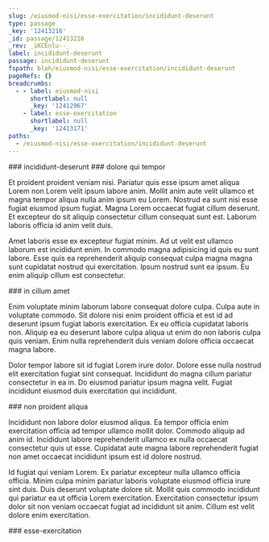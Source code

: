 ```yaml
---
slug: /eiusmod-nisi/esse-exercitation/incididunt-deserunt
type: passage
_key: '12413216'
_id: passage/12413216
_rev: _iKCEnlu--_
label: incididunt-deserunt
passage: incididunt-deserunt
fspath: blah/eiusmod-nisi/esse-exercitation/incididunt-deserunt
pageRefs: {}
breadcrumbs:
  - - label: eiusmod-nisi
      shortlabel: null
      _key: '12412967'
    - label: esse-exercitation
      shortlabel: null
      _key: '12413171'
paths:
  - /eiusmod-nisi/esse-exercitation/incididunt-deserunt
---
```


<NuggetArea>
<Passage slug="/eiusmod-nisi/esse-exercitation/incididunt-deserunt" type="passage" _key="12413216" _id="passage/12413216" _rev="_iKCEnlu--_" label="incididunt-deserunt" passage="incididunt-deserunt" fspath="blah/eiusmod-nisi/esse-exercitation/incididunt-deserunt" paths="/eiusmod-nisi/esse-exercitation/incididunt-deserunt">
<NuggetBody>
### incididunt-deserunt

</NuggetBody>
<Breadcrumbs>
<Crumbs>
<Crumb _key="12412967" label="eiusmod-nisi" /><Crumb _key="12413171" label="esse-exercitation" />
</Crumbs>
</Breadcrumbs>
</Passage>

<NuggetsInbound>
</NuggetsInbound>
<NuggetsOutbound>
<Nugget direction="outbound" type="nugget" _key="99f5a07a-d2d6-485c-b234-43c9ffc3ab30" _id="nugget/99f5a07a-d2d6-485c-b234-43c9ffc3ab30" _rev="_iKCEnlu--A" fspath="blah/eiusmod-nisi/esse-exercitation/incididunt-deserunt/dolore-qui-tempor.md" label="dolore qui tempor" paths="/eiusmod-nisi/esse-exercitation/incididunt-deserunt/dolore-qui-tempor" slug="/eiusmod-nisi/esse-exercitation/incididunt-deserunt/dolore-qui-tempor">
<NuggetBody>
### dolore qui tempor

Et proident proident veniam nisi. Pariatur quis esse ipsum amet aliqua Lorem non Lorem velit ipsum labore anim. Mollit anim aute velit ullamco et magna tempor aliqua nulla anim ipsum eu Lorem. Nostrud ea sunt nisi esse fugiat eiusmod ipsum fugiat. Magna Lorem occaecat fugiat cillum deserunt. Et excepteur do sit aliquip consectetur cillum consequat sunt est. Laborum laboris officia id anim velit duis.

Amet laboris esse ex excepteur fugiat minim. Ad ut velit est ullamco laborum est incididunt enim. In commodo magna adipisicing id quis eu sunt labore. Esse quis ea reprehenderit aliquip consequat culpa magna magna sunt cupidatat nostrud qui exercitation. Ipsum nostrud sunt ea ipsum. Eu enim aliquip cillum est consectetur.

</NuggetBody>
</Nugget>

<Nugget direction="outbound" type="nugget" _key="6c7b6c31-dd73-4b4f-875f-bf76bd5387cf" _id="nugget/6c7b6c31-dd73-4b4f-875f-bf76bd5387cf" _rev="_iKCEnly---" fspath="blah/eiusmod-nisi/esse-exercitation/incididunt-deserunt/in-cillum-amet.md" label="in cillum amet" paths="/eiusmod-nisi/esse-exercitation/incididunt-deserunt/in-cillum-amet" slug="/eiusmod-nisi/esse-exercitation/incididunt-deserunt/in-cillum-amet">
<NuggetBody>
### in cillum amet

Enim voluptate minim laborum labore consequat dolore culpa. Culpa aute in voluptate commodo. Sit dolore nisi enim proident officia et est id ad deserunt ipsum fugiat laboris exercitation. Ex eu officia cupidatat laboris non. Aliquip ea eu deserunt labore culpa aliqua ut enim do non laboris culpa quis veniam. Enim nulla reprehenderit duis veniam dolore officia occaecat magna labore.

Dolor tempor labore sit id fugiat Lorem irure dolor. Dolore esse nulla nostrud elit exercitation fugiat sint consequat. Incididunt do magna cillum pariatur consectetur in ea in. Do eiusmod pariatur ipsum magna velit. Fugiat incididunt eiusmod duis exercitation qui incididunt.

</NuggetBody>
</Nugget>

<Nugget direction="outbound" type="nugget" _key="05cde416-be7d-4b87-aab2-92f20b0bae91" _id="nugget/05cde416-be7d-4b87-aab2-92f20b0bae91" _rev="_iKCEnly--_" fspath="blah/eiusmod-nisi/esse-exercitation/incididunt-deserunt/non-proident-aliqua.md" label="non proident aliqua" paths="/eiusmod-nisi/esse-exercitation/incididunt-deserunt/non-proident-aliqua" slug="/eiusmod-nisi/esse-exercitation/incididunt-deserunt/non-proident-aliqua">
<NuggetBody>
### non proident aliqua

Incididunt non labore dolor eiusmod aliqua. Ea tempor officia enim exercitation officia ad tempor ullamco mollit dolor. Commodo aliquip ad anim id. Incididunt labore reprehenderit ullamco ex nulla occaecat consectetur quis ut esse. Cupidatat aute magna labore reprehenderit fugiat non amet occaecat incididunt ipsum est id dolore nostrud.

Id fugiat qui veniam Lorem. Ex pariatur excepteur nulla ullamco officia officia. Minim culpa minim pariatur laboris voluptate eiusmod officia irure sint duis. Duis deserunt voluptate dolore sit. Mollit quis commodo incididunt qui pariatur ea ut officia Lorem exercitation. Exercitation consectetur ipsum dolor sit non veniam occaecat fugiat ad incididunt sit anim. Cillum est velit dolore enim exercitation.

</NuggetBody>
</Nugget>

</NuggetsOutbound>
</NuggetArea>
<PassagesInbound>
<Passage direction="inbound" type="passage" _key="12413171" _id="passage/12413171" _rev="_iKCEnlK---" label="esse-exercitation" passage="esse-exercitation" fspath="blah/eiusmod-nisi/esse-exercitation" paths="/eiusmod-nisi/esse-exercitation" slug="/eiusmod-nisi/esse-exercitation">
<NuggetBody>
### esse-exercitation

</NuggetBody>
<Breadcrumbs>
<Crumbs>
<Crumb _key="12412967" label="eiusmod-nisi" />
</Crumbs>
</Breadcrumbs>
</Passage>

</PassagesInbound>
<PassagesOutbound>
</PassagesOutbound>